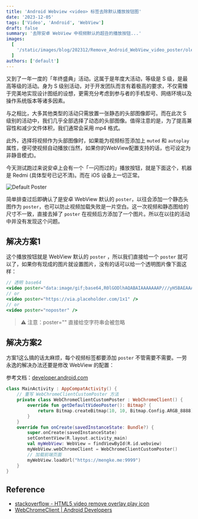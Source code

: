```yaml
---
title: 'Android Webview <video> 标签去除默认播放按钮图'
date: '2023-12-05'
tags: ['Video', 'Android', 'WebView']
draft: false
summary: '去除安卓 WebView 中视频默认的超丑的播放按钮...'
images:
  [
    '/static/images/blog/202312/Remove_Android_WebView_video_poster/oleksandr-kurchev-W6N7YZ3aVoo-unsplash.webp',
  ]
authors: ['default']
---
```


又到了一年一度的「年终盛典」活动。这属于是年度大活动，等级是 S 级，是最高等级的活动。身为 S 级别活动，对于开发团队而言有着极高的要求，不仅需臻于完美地实现设计图纸的设想，更需充分考虑到参与者的手机型号、网络环境以及操作系统版本等诸多因素。

与之相比，大多其他类型的活动只需放置一张静态的头部图像即可。而在此次 S 级别的活动中，我们几乎全部选择了动态的头部图像。值得注意的是，为了提高兼容性和减少文件体积，我们通常会采用 mp4 格式。

此外，选择将视频作为头部图像时，如果能为视频标签添加上 `muted` 和 `autoplay` 属性，便可使视频自动播放(当然，如果你的WebView配置支持的话，也可设定为非静音模式)。

今天测试跑过来说安卓上会有一个「一闪而过的」播放按钮，就是下面这个，机器是 Redmi (具体型号已记不清)。而在 iOS 设备上一切正常。

![Default Poster](/static/images/blog/202312/Remove_Android_WebView_video_poster/default_poster.webp)

简单排查过后即确认了是安卓 WebView 默认的 `poster`，以往会添加一个静态头图作为 `poster`，也可以防止视频加载失败是一片空白。这一次视频和静态图给的尺寸不一致，直接去掉了 `poster` 在视频后方添加了一个图片。所以在以往的活动中并没有发现这个问题。

## 解决方案1

这个播放按钮就是 WebView 默认的 `poster` ，所以我们直接给一个 `poster` 就可以了，如果你有现成的图片就设置图片，没有的话可以给一个透明图片像下面这样：

```jsx
// 透明 base64
<video poster="data:image/gif;base64,R0lGODlhAQABAIAAAAAAAP///yH5BAEAAAAALAAAAAABAAEAAAIBRAA7" />
// or
<video poster="https://via.placeholder.com/1x1" />
// or
<video poster="noposter" />
```

> ⚠️ 注意：poster="" 直接给空字符串会被忽略

## 解决方案2

方案1这么搞的话太麻烦，每个视频标签都要添加 `poster` 不管需要不需要。一劳永逸的解决办法还要是修改 WebView 的配置：

参考文档：[developer.android.com](<https://developer.android.com/reference/android/webkit/WebChromeClient#getDefaultVideoPoster()>)

```kotlin
class MainActivity : AppCompatActivity() {
    // 重写 WebChromeClientCustomPoster 方法
    private class WebChromeClientCustomPoster : WebChromeClient() {
        override fun getDefaultVideoPoster(): Bitmap? {
            return Bitmap.createBitmap(10, 10, Bitmap.Config.ARGB_8888)
        }
    }
    override fun onCreate(savedInstanceState: Bundle?) {
        super.onCreate(savedInstanceState)
        setContentView(R.layout.activity_main)
        val myWebView: WebView = findViewById(R.id.webview)
        myWebView.webChromeClient = WebChromeClientCustomPoster()
        // 加载前端页面
        myWebView.loadUrl("https://mengke.me:9999")
    }
}
```

## **Reference**

- [stackoverflow - HTML5 video remove overlay play icon](https://stackoverflow.com/questions/18271991/html5-video-remove-overlay-play-icon)
- [WebChromeClient | Android Developers](<https://developer.android.com/reference/android/webkit/WebChromeClient#getDefaultVideoPoster()>)
